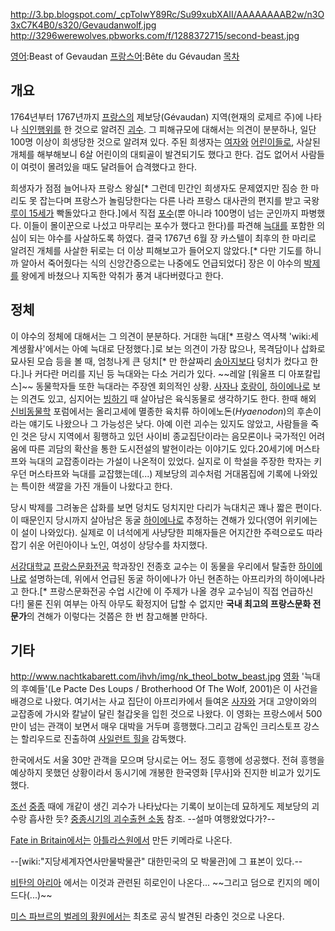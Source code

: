 http://3.bp.blogspot.com/_cpToIwY89Rc/Su99xubXAII/AAAAAAAAB2w/n3O3xC7K4B0/s320/Gevaudanwolf.jpg
http://3296werewolves.pbworks.com/f/1288372715/second-beast.jpg

[[영어]]:Beast of Gevaudan
[[프랑스어]]:Bête du Gévaudan
[[목차]]
== 개요 ==
1764년부터 1767년까지 [[프랑스]]의 제보당(Gévaudan) 지역(현재의 로제르 주)에 나타나 [[식인]]행위를 한 것으로 알려진 [[괴수]]. 그 피해규모에 대해서는 의견이 분분하나, 일단 100명 이상이 희생당한 것으로 알려져 있다. 주된 희생자는 [[여자]]와 [[어린이]]들로, 사살된 개체를 해부해보니 6살 어린이의 대퇴골이 발견되기도 했다고 한다. 겁도 없어서 사람들이 여럿이 몰려있을 때도 달려들어 습격했다고 한다.

희생자가 점점 늘어나자 프랑스 왕실[* 그런데 민간인 희생자도 문제였지만 짐승 한 마리도 못 잡는다며 프랑스가 놀림당한다는 다른 나라 프랑스 대사관의 편지를 받고 국왕 [[루이 15세]]가 빡돌았다고 한다.]에서 직접 [[포수]](뿐 아니라 100명이 넘는 군인까지 파병했다. 이들이 몰이꾼으로 나섰고 마무리는 포수가 했다고 한다)를 파견해 [[늑대]]를 포함한 의심이 되는 야수를 사살하도록 하였다. 결국 1767년 6월 장 카스텔이 최후의 한 마리로 알려진 개체를 사살한 뒤로는 더 이상 피해보고가 들어오지 않았다.[* 다만 기도를 하니까 알아서 죽어줬다는 식의 신앙간증으로는 나중에도 언급되었다] 장은 이 야수의 [[박제]]를 왕에게 바쳤으나 지독한 악취가 풍겨 내다버렸다고 한다.

== 정체 ==
이 야수의 정체에 대해서는 그 의견이 분분하다. 거대한 늑대[* 프랑스 역사책 'wiki:세계생활사'에서는 아예 늑대로 단정했다.]로 보는 의견이 가장 많으나, 목격담이나 삽화로 묘사된 모습 등을 볼 때, 엄청나게 큰 덩치[* 만 한살짜리 [[송아지]]보다 덩치가 컸다고 한다.]나 커다란 머리를 지닌 등 늑대와는 다소 거리가 있다. ~~레알 [워울프 디 아포칼립스]~~ 동물학자들 또한 늑대라는 주장엔 회의적인 상황. [[사자]]나 [[호랑이]], [[하이에나]]로 보는 의견도 있고, 심지어는 [[빙하기]] 때 살아남은 육식동물로 생각하기도 한다. 한때 해외 [[신비동물학]] 포럼에서는 올리고세에 멸종한 육치류 하이에노돈(''Hyaenodon'')의 후손이라는 얘기도 나왔으나 그 가능성은 낮다. 아예 이런 괴수는 있지도 않았고, 사람들을 죽인 것은 당시 지역에서 횡행하고 있던 사이비 종교집단이라는 음모론이나 국가적인 어려움에 따른 괴담의 확산을 통한 도시전설의 발현이라는 이야기도 있다.20세기에 머스타프와 늑대의 교잡종이라는 가설이 나온적이 있었다. 실지로 이 학설을 주장한 학자는 키우던 머스타프와 늑대를 교잡했는데(...) 제보당의 괴수처럼 거대몸집에 기록에 나와있는 특이한 색깔을 가진 개들이 나왔다고 한다.

당시 박제를 그려놓은 삽화를 보면 덩치도 덩치지만 다리가 늑대치곤 꽤나 짧은 편이다. 이 때문인지 당시까지 살아남은 동굴 [[하이에나]]로 추정하는 견해가 있다(영어 위키에는 이 설이 나와있다). 실제로 이 녀석에게 사냥당한 피해자들은 어지간한 주력으로도 따라잡기 쉬운 어린아이나 노인, 여성이 상당수를 차지했다.

[[서강대학교]] [[프랑스]]문화전공 학과장인 전종호 교수는 이 동물을 우리에서 탈출한 [[하이에나]]로 설명하는데, 위에서 언급된 동굴 하이에나가 아닌 현존하는 아프리카의 하이에나라고 한다.[* 프랑스문화전공 수업 시간에 이 주제가 나올 경우 교수님이 직접 언급하신다!] 물론 진위 여부는 아직 아무도 확정지어 답할 수 없지만 '''국내 최고의 프랑스문화 전문가'''의 견해가 이렇다는 것쯤은 한 번 참고해볼 만하다.

== 기타 ==
http://www.nachtkabarett.com/ihvh/img/nk_theol_botw_beast.jpg
[[영화]] '늑대의 후예들'(Le Pacte Des Loups / Brotherhood Of The Wolf, 2001)은 이 사건을 배경으로 나왔다. 여기서는 사교 집단이 아프리카에서 들여온 [[사자]]와 거대 고양이와의 교잡종에 가시와 칼날이 달린 철갑옷을 입힌 것으로 나왔다. 이 영화는 프랑스에서 500만이 넘는 관객이 보면서 매우 대박을 거두며 흥행했다.그리고 감독인 크리스토프 강스는 할리우드로 진출하여 [[사일런트 힐]]을 감독했다.

한국에서도 서울 30만 관객을 모으며 당시로는 어느 정도 흥행에 성공했다. 전혀 흥행을 예상하지 못했던 상황이라서 동시기에 개봉한 한국영화 [무사]와 진지한 비교가 있기도 했다. 

[[조선]] [[중종]] 때에 개같이 생긴 괴수가 나타났다는 기록이 보이는데 묘하게도 제보당의 괴수랑 흡사한 듯? [[중종시기의 괴수출현 소동]] 참조. --설마 여행왔었다가?--

[[Fate in Britain]]에서는 [[아틀라스원]]에서 만든 키메라로 나온다.

--[wiki:"지당세계자연사만물박물관" 대한민국의 모 박물관]에 그 표본이 있다.--

[[비탄의 아리아 ]] 에서는 이것과 관련된 히로인이 나온다... ~~그리고 덤으로 킨지의 메이드다(...)~~

[[미스 파브르의 벌레의 황원]]에서는 최초로 공식 발견된 라충인 것으로 나온다.
